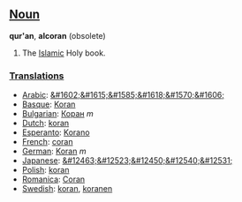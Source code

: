 == [[Noun]] ==

'''qur'an''', '''alcoran''' (obsolete)
#The [[Islamic]] Holy book.

=== [[Translations]] ===
*[[Arabic]]: [[&#1602;&#1615;&#1585;&#1618;&#1570;&#1606;]]
*[[Basque]]: [[Koran]]
*[[Bulgarian]]: [[Коран]] ''m''
*[[Dutch]]: [[koran]]
*[[Esperanto]]: [[Korano]]
*[[French]]: [[coran]]
*[[German]]: [[Koran]] ''m''
*[[Japanese]]: [[&#12463;&#12523;&#12450;&#12540;&#12531;]]
*[[Polish]]: [[koran]]
*[[Romanica]]: [[Coran]]
*[[Swedish]]: [[koran]], [[koranen]]